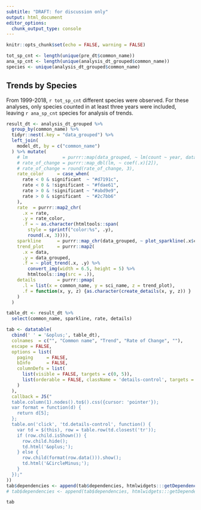 ```yaml
---
subtitle: "DRAFT: for discussion only"
output: html_document
editor_options: 
  chunk_output_type: console
---
```


```r
knitr::opts_chunk$set(echo = FALSE, warning = FALSE)

tot_sp_cnt <- length(unique(pre_dt$common_name))
ana_sp_cnt <- length(unique(analysis_dt_grouped$common_name))
species <- unique(analysis_dt_grouped$common_name)
```

## Trends by Species

From 1999-2018, `r tot_sp_cnt` different species were observed. For these analyses, only species counted in at least three years were included, leaving `r ana_sp_cnt` species for analysis of trends.


```r
result_dt <- analysis_dt_grouped %>%
  group_by(common_name) %>%
  tidyr::nest(.key = "data_grouped") %>% 
  left_join(
    model_dt, by = c("common_name")
  ) %>% mutate(
    # lm             = purrr::map(data_grouped, ~ lm(count ~ year, data = .x)),
    # rate_of_change = purrr::map_dbl(lm, ~ coef(.x)[2]),
    # rate_of_change = round(rate_of_change, 3), 
    rate_color     = case_when(
      rate < 0 & significant  ~ "#d7191c",
      rate < 0 & !significant ~ "#fdae61",
      rate > 0 & !significant ~ "#abd9e9",
      rate > 0 & significant  ~ "#2c7bb6"
    ),
    rate  = purrr::map2_chr(
      .x = rate,
      .y = rate_color, 
      .f = ~ as.character(htmltools::span(
        style = sprintf("color:%s", .y),
        round(.x, 3)))),
    sparkline      = purrr::map_chr(data_grouped, ~ plot_sparkline(.x$count)),
    trend_plot     = purrr::map2(
      .x = data,
      .y = data_grouped,
      .f = ~ plot_trend(.x, .y) %>%
        convert_img(width = 6.5, height = 5) %>%
        htmltools::img(src = .)),
    details        = purrr::pmap(
      .l = list(x = common_name, y = sci_name, z = trend_plot),
      .f = function(x, y, z) {as.character(create_details(x, y, z)) }
    )
  ) 

table_dt <- result_dt %>%
  select(common_name, sparkline, rate, details)
```

```r
tab <- datatable(
  cbind(' ' = '&oplus;', table_dt), 
  colnames  = c("", "Common name", "Trend", "Rate of Change", ""),
  escape = FALSE,
  options = list(
    paging     = FALSE,
    bInfo      = FALSE,
    columnDefs = list(
      list(visible = FALSE, targets = c(0, 5)),
      list(orderable = FALSE, className = 'details-control', targets = c(1, 5))
    )
  ),
  callback = JS("
  table.column(1).nodes().to$().css({cursor: 'pointer'});
  var format = function(d) {
    return d[5];
  };
  table.on('click', 'td.details-control', function() {
    var td = $(this), row = table.row(td.closest('tr'));
    if (row.child.isShown()) {
      row.child.hide();
      td.html('&oplus;');
    } else {
      row.child(format(row.data())).show();
      td.html('&CircleMinus;');
    }
  });"
)) 
tab$dependencies <- append(tab$dependencies, htmlwidgets:::getDependency("sparkline"))
# tab$dependencies <- append(tab$dependencies, htmlwidgets:::getDependency("girafe", package = "ggiraph"))
```
```r
tab
```




